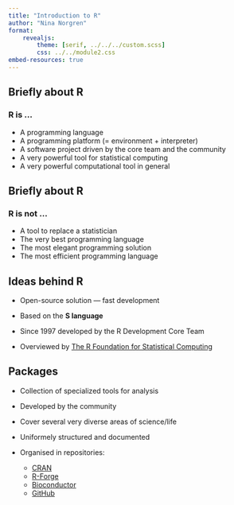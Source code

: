 ```yaml
---
title: "Introduction to R"
author: "Nina Norgren"
format: 
    revealjs:
        theme: [serif, ../../../custom.scss]
        css: ../../module2.css
embed-resources: true
---
```


## Briefly about R
### R is ...

* A programming language
* A programming platform (= environment + interpreter)
* A software project driven by the core team and the community
* A very powerful tool for statistical computing
* A very powerful computational tool in general 


## Briefly about R
### R is not ...

* A tool to replace a statistician
* The very best programming language
* The most elegant programming solution
* The most efficient programming language  


## Ideas behind R

* Open-source solution &mdash; fast development

* Based on the **S language**

* Since 1997 developed by the R Development Core Team

* Overviewed by [The R Foundation for Statistical Computing](https://www.r-project.org/foundation/)



## Packages

* Collection of specialized tools for analysis

* Developed by the community

* Cover several very diverse areas of science/life

* Uniformely structured and documented

* Organised in repositories:
    + [CRAN](https://cran.r-project.org)
    + [R-Forge](https://r-forge.r-project.org)
    + [Bioconductor](http://www.bioconductor.org)
    + [GitHub](https://github.com)
